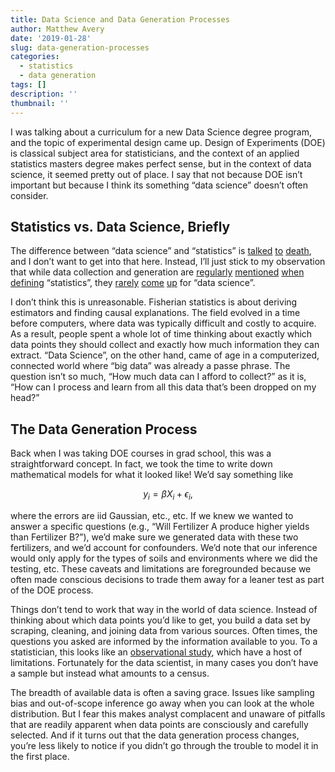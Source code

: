 ```yaml
---
title: Data Science and Data Generation Processes
author: Matthew Avery
date: '2019-01-28'
slug: data-generation-processes
categories:
  - statistics
  - data generation
tags: []
description: ''
thumbnail: ''
---
```


I was talking about a curriculum for a new Data Science degree program, and the topic of experimental design came up. Design of Experiments (DOE) is classical subject area for statisticians, and the context of an applied statistics masters degree makes perfect sense, but in the context of data science, it seemed pretty out of place. I say that not because DOE isn't important but because I think its something "data science" doesn't often consider.

## Statistics vs. Data Science, Briefly
The difference between "data science" and "statistics" is <a href = "https://mixpanel.com/blog/2016/03/30/this-is-the-difference-between-statistics-and-data-science/">talked</a> <a href = "https://dataworks2018.testscience.org/wp-content/uploads/sites/8/2018/03/demystifying-data-science_Alyson-Wilson.pdf">to</a> <a href = "http://www2.isye.gatech.edu/~jeffwu/presentations/datascience.pdf">death</a>, and I don't want to get into that here. Instead, I'll just stick to my observation that while data collection and generation are <a href = "https://en.wikipedia.org/wiki/Statistics">regularly</a> <a href = "https://www.mathsisfun.com/definitions/statistics.html">mentioned</a> <a href = "https://www.stat.uci.edu/what-is-statistics/">when</a> <a href = "https://www.merriam-webster.com/dictionary/statistics">defining</a> "statistics", they <a href = "https://en.wikipedia.org/wiki/Data_science">rarely</a> <a href = "http://varianceexplained.org/r/ds-ml-ai/">come</a> <a href = "https://www.datarobot.com/wiki/data-science/">up</a> for "data science". 

I don't think this is unreasonable. Fisherian statistics is about deriving estimators and finding causal explanations. The field evolved in a time before computers, where data was typically difficult and costly to acquire. As a result, people spent a whole lot of time thinking about exactly which data points they should collect and exactly how much information they can extract. "Data Science", on the other hand, came of age in a computerized, connected world where "big data" was already a passe phrase. The question isn't so much, "How much data can I afford to collect?" as it is, "How can I process and learn from all this data that's been dropped on my head?"

## The Data Generation Process
Back when I was taking DOE courses in grad school, this was a straightforward concept. In fact, we took the time to write down mathematical models for what it looked like! We'd say something like

$$
y_{i} = \beta X_i + \epsilon_i,
$$

where the errors are iid Gaussian, etc., etc. If we knew we wanted to answer a specific questions (e.g., "Will Fertilizer A produce higher yields than Fertilizer B?"), we'd make sure we generated data with these two fertilizers, and we'd account for confounders. We'd note that our inference would only apply for the types of soils and environments where we did the testing, etc. These caveats and limitations are foregrounded because we often made conscious decisions to trade them away for a leaner test as part of the DOE process. 

Things don't tend to work that way in the world of data science. Instead of thinking about which data points you'd like to get, you build a data set by scraping, cleaning, and joining data from various sources. Often times, the questions you asked are informed by the information available to you. To a statistician, this looks like an <a href = "https://en.wikipedia.org/wiki/Observational_study">observational study</a>, which have a host of limitations. Fortunately for the data scientist, in many cases you don't have a sample but instead what amounts to a census. 

The breadth of available data is often a saving grace. Issues like sampling bias and out-of-scope inference go away when you can look at the whole distribution. But I fear this makes analyst complacent and unaware of pitfalls that are readily apparent when data points are consciously and carefully selected. And if it turns out that the data generation process changes, you're less likely to notice if you didn't go through the trouble to model it in the first place. 